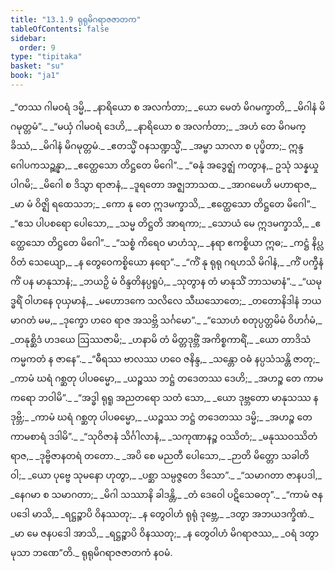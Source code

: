 ```yaml
---
title: "13.1.9 ရုရုမိဂရာဇဇာတက"
tableOfContents: false
sidebar:
  order: 9
type: "tipitaka"
basket: "su"
book: "ja1"
---
```



<DynamicBreadcrumb />

<Division number="117" book="ja1" e="ch" v="22" p="270">

<Paragraph number="2508" type="verses" book="ja1">
_“တဿ ဂါမဝရံ ဒမ္မိ,_  
_နာရိယော စ အလင်္ကတာ;_  
_ယော မေတံ မိဂမက္ခာတိ,_  
_မိဂါနံ မိဂမုတ္တမံ”._  

</Paragraph>

</Division>
<Division number="118" book="ja1" e="ch" v="22" p="270">

<Paragraph number="2509" type="verses" book="ja1">
_“မယှံ ဂါမဝရံ ဒေဟိ,_  
_နာရိယော စ အလင်္ကတာ;_  
_အဟံ တေ မိဂမက္ခိဿံ,_  
_မိဂါနံ မိဂမုတ္တမံ._  

</Paragraph>

</Division>
<Division number="119" book="ja1" e="ch" v="22" p="270">

<Paragraph number="2510" type="verses" book="ja1">
_ဧတသ္မိံ ဝနသဏ္ဍသ္မိံ,_  
_အမ္ဗာ သာလာ စ ပုပ္ဖိတာ;_  
ဣန္ဒဂေါပကသဉ္ဆန္နာ,_  
_ဧတ္ထေသော တိဋ္ဌတေ မိဂေါ”._  

</Paragraph>

</Division>
<Division number="120" book="ja1" e="ch" v="22" p="270">

<Paragraph number="2511" type="verses" book="ja1">
_“ဓနုံ အဒွေဇ္ဈံ ကတွာန,_  
ဥသုံ သန္နယှုပါဂမိ;_  
_မိဂေါ စ ဒိသွာ ရာဇာနံ,_  
_ဒူရတော အဇ္ဈဘာသထ._  

</Paragraph>

</Division>
<Division number="121" book="ja1" e="ch" v="22" p="271">

<Paragraph number="2512" type="verses" book="ja1">
_အာဂမေဟိ မဟာရာဇ,_  
_မာ မံ ဝိဇ္ဈိ ရထေသဘ;_  
_ကော နု တေ ဣဒမက္ခာသိ,_  
_ဧတ္ထေသော တိဋ္ဌတေ မိဂေါ”._  

</Paragraph>

</Division>
<Division number="122" book="ja1" e="ch" v="22" p="271">

<Paragraph number="2513" type="verses" book="ja1">
_“ဧသ ပါပစရော ပေါသော,_  
_သမ္မ တိဋ္ဌတိ အာရကာ;_  
_သောယံ မေ ဣဒမက္ခာသိ,_  
_ဧတ္ထေသော တိဋ္ဌတေ မိဂေါ”._  

</Paragraph>

</Division>
<Division number="123" book="ja1" e="ch" v="22" p="271">

<Paragraph number="2514" type="verses" book="ja1">
_“သစ္စံ ကိရေဝ မာဟံသု,_  
_နရာ ဧကစ္စိယာ ဣဓ;_  
_ကဋ္ဌံ နိပ္လဝိတံ သေယျော,_  
_န တွေဝေကစ္စိယော နရော”._  

</Paragraph>

</Division>
<Division number="124" book="ja1" e="ch" v="22" p="271">

<Paragraph number="2515" type="verses" book="ja1">
_“ကိံ နု ရုရု ဂရဟသိ မိဂါနံ,_  
_ကိံ ပက္ခီနံ ကိံ ပန မာနုသာနံ;_  
_ဘယဉှိ မံ ဝိန္ဒတိနပ္ပရူပံ,_  
_သုတွာန တံ မာနုသိံ ဘာသမာနံ”._  

</Paragraph>

</Division>
<Division number="125" book="ja1" e="ch" v="22" p="271">

<Paragraph number="2516" type="verses" book="ja1">
_“ယမုဒ္ဓရိံ ဝါဟနေ ဝုယှမာနံ,_  
_မဟောဒကေ သလိလေ သီဃသောတေ;_  
_တတောနိဒါနံ ဘယမာဂတံ မမ,_  
_ဒုက္ခော ဟဝေ ရာဇ အသဗ္ဘိ သင်္ဂမော”._  

</Paragraph>

</Division>
<Division number="126" book="ja1" e="ch" v="22" p="271">

<Paragraph number="2517" type="verses" book="ja1">
_“သောဟံ စတုပ္ပတ္တမိမံ ဝိဟင်္ဂမံ,_  
_တနုစ္ဆိဒံ ဟဒယေ ဩဿဇာမိ;_  
_ဟနာမိ တံ မိတ္တဒုဗ္ဘိံ အကိစ္စကာရိံ,_  
_ယော တာဒိသံ ကမ္မကတံ န ဇာနေ”._  

</Paragraph>

</Division>
<Division number="127" book="ja1" e="ch" v="22" p="271">

<Paragraph number="2518" type="verses" book="ja1">
_“ဓီရဿ ဗာလဿ ဟဝေ ဇနိန္ဒ,_  
_သန္တော ဝဓံ နပ္ပသံသန္တိ ဇာတု;_  
_ကာမံ ဃရံ ဂစ္ဆတု ပါပဓမ္မော,_  
_ယဉ္စဿ ဘဋ္ဌံ တဒေတဿ ဒေဟိ;_  
_အဟဉ္စ တေ ကာမကရော ဘဝါမိ”._  

</Paragraph>

</Division>
<Division number="128" book="ja1" e="ch" v="22" p="271">

<Paragraph number="2519" type="verses" book="ja1">
_“အဒ္ဓါ ရုရူ အညတရော သတံ သော,_  
_ယော ဒုဗ္ဘတော မာနုသဿ န ဒုဗ္ဘိ;_  
_ကာမံ ဃရံ ဂစ္ဆတု ပါပဓမ္မော,_  
_ယဉ္စဿ ဘဋ္ဌံ တဒေတဿ ဒမ္မိ;_  
_အဟဉ္စ တေ ကာမစာရံ ဒဒါမိ”._  

</Paragraph>

</Division>
<Division number="129" book="ja1" e="ch" v="22" p="272">

<Paragraph number="2520" type="verses" book="ja1">
_“သုဝိဇာနံ သိင်္ဂါလာနံ,_  
_သကုဏာနဉ္စ ဝဿိတံ;_  
_မနုဿဝဿိတံ ရာဇ,_  
_ဒုဗ္ဗိဇာနတရံ တတော._  

</Paragraph>

</Division>
<Division number="130" book="ja1" e="ch" v="22" p="272">

<Paragraph number="2521" type="verses" book="ja1">
_အပိ စေ မညတီ ပေါသော,_  
_ဉာတိ မိတ္တော သခါတိ ဝါ;_  
_ယော ပုဗ္ဗေ သုမနော ဟုတွာ,_  
_ပစ္ဆာ သမ္ပဇ္ဇတေ ဒိသော”._  

</Paragraph>

</Division>
<Division number="131" book="ja1" e="ch" v="22" p="272">

<Paragraph number="2522" type="verses" book="ja1">
_“သမာဂတာ ဇာနပဒါ,_  
_နေဂမာ စ သမာဂတာ;_  
_မိဂါ သဿာနိ ခါဒန္တိ,_  
_တံ ဒေဝေါ ပဋိသေဓတု”._  

</Paragraph>

</Division>
<Division number="132" book="ja1" e="ch" v="22" p="272">

<Paragraph number="2523" type="verses" book="ja1">
_“ကာမံ ဇနပဒေါ မာသိ,_  
_ရဋ္ဌဉ္စာပိ ဝိနဿတု;_  
_န တွေဝါဟံ ရုရုံ ဒုဗ္ဘေ,_  
_ဒတွာ အဘယဒက္ခိဏံ._  

</Paragraph>

</Division>
<Division number="133" book="ja1" e="ch" v="22" p="272">

<Paragraph number="2524" type="verses" book="ja1">
_မာ မေ ဇနပဒေါ အာသိ,_  
_ရဋ္ဌဉ္စာပိ ဝိနဿတု;_  
_န တွေဝါဟံ မိဂရာဇဿ,_  
_ဝရံ ဒတွာ မုသာ ဘဏေ”တိ._  


</Paragraph>
</Division>

<Paragraph number="2525" type="center" book="ja1">
ရုရုမိဂရာဇဇာတကံ နဝမံ.
</Paragraph>